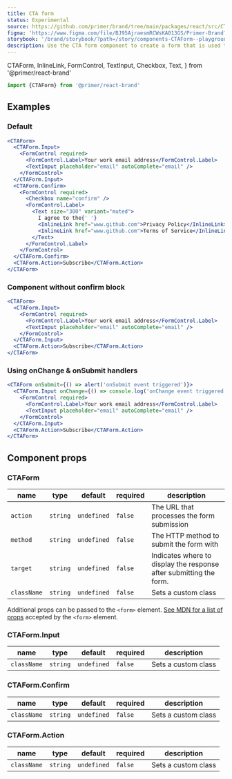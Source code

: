 ```yaml
---
title: CTA form
status: Experimental
source: https://github.com/primer/brand/tree/main/packages/react/src/CTAForm/CTAForm.tsx
figma: 'https://www.figma.com/file/BJ95AjraesmRCWsKA013GS/Primer-Brand?node-id=1377%3A30754'
storybook: '/brand/storybook/?path=/story/components-CTAForm--playground'
description: Use the CTA form component to create a form that is used to collect minimal information from users.
---
```


  CTAForm,
  InlineLink,
  FormControl,
  TextInput,
  Checkbox,
  Text,
} from '@primer/react-brand'


```js
import {CTAForm} from '@primer/react-brand'
```

## Examples

### Default

```jsx live
<CTAForm>
  <CTAForm.Input>
    <FormControl required>
      <FormControl.Label>Your work email address</FormControl.Label>
      <TextInput placeholder="email" autoComplete="email" />
    </FormControl>
  </CTAForm.Input>
  <CTAForm.Confirm>
    <FormControl required>
      <Checkbox name="confirm" />
      <FormControl.Label>
        <Text size="300" variant="muted">
          I agree to the{' '}
          <InlineLink href="www.github.com">Privacy Policy</InlineLink> and{' '}
          <InlineLink href="www.github.com">Terms of Service</InlineLink>
        </Text>
      </FormControl.Label>
    </FormControl>
  </CTAForm.Confirm>
  <CTAForm.Action>Subscribe</CTAForm.Action>
</CTAForm>
```

### Component without confirm block

```jsx live
<CTAForm>
  <CTAForm.Input>
    <FormControl required>
      <FormControl.Label>Your work email address</FormControl.Label>
      <TextInput placeholder="email" autoComplete="email" />
    </FormControl>
  </CTAForm.Input>
  <CTAForm.Action>Subscribe</CTAForm.Action>
</CTAForm>
```

### Using onChange & onSubmit handlers

```jsx live
<CTAForm onSubmit={() => alert('onSubmit event triggered')}>
  <CTAForm.Input onChange={() => console.log('onChange event triggered')}>
    <FormControl required>
      <FormControl.Label>Your work email address</FormControl.Label>
      <TextInput placeholder="email" autoComplete="email" />
    </FormControl>
  </CTAForm.Input>
  <CTAForm.Action>Subscribe</CTAForm.Action>
</CTAForm>
```

## Component props

### CTAForm

| name        | type     | default     | required | description                                                        |
| ----------- | -------- | ----------- | -------- | ------------------------------------------------------------------ |
| `action`    | `string` | `undefined` | `false`  | The URL that processes the form submission                         |
| `method`    | `string` | `undefined` | `false`  | The HTTP method to submit the form with                            |
| `target`    | `string` | `undefined` | `false`  | Indicates where to display the response after submitting the form. |
| `className` | `string` | `undefined` | `false`  | Sets a custom class                                                |

Additional props can be passed to the `<form>` element. [See MDN for a list of props](https://developer.mozilla.org/en-US/docs/Web/HTML/Element/form) accepted by the `<form>` element.

### CTAForm.Input

| name        | type     | default     | required | description         |
| ----------- | -------- | ----------- | -------- | ------------------- |
| `className` | `string` | `undefined` | `false`  | Sets a custom class |

### CTAForm.Confirm

| name        | type     | default     | required | description         |
| ----------- | -------- | ----------- | -------- | ------------------- |
| `className` | `string` | `undefined` | `false`  | Sets a custom class |

### CTAForm.Action

| name        | type     | default     | required | description         |
| ----------- | -------- | ----------- | -------- | ------------------- |
| `className` | `string` | `undefined` | `false`  | Sets a custom class |

<!-- TODO: Add all button properties here -->
